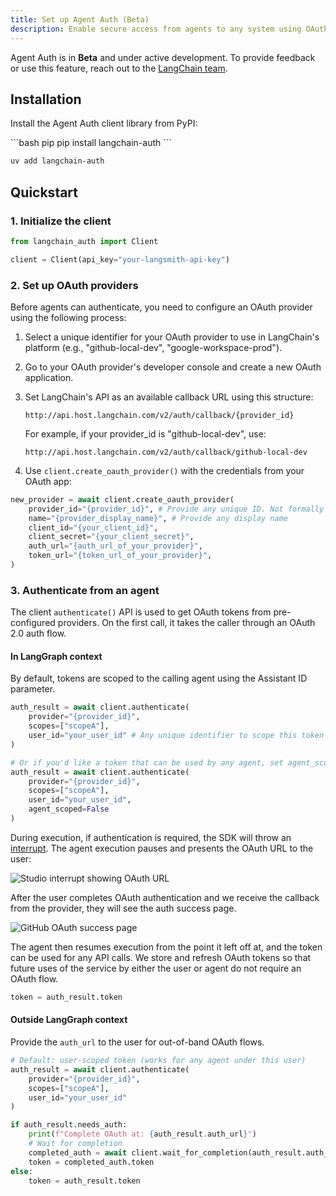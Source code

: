 ```yaml
---
title: Set up Agent Auth (Beta)
description: Enable secure access from agents to any system using OAuth 2.0 credentials with Agent Auth.
---
```


<Note>Agent Auth is in **Beta** and under active development. To provide feedback or use this feature, reach out to the [LangChain team](https://forum.langchain.com/c/help/langsmith/).</Note>

## Installation

Install the Agent Auth client library from PyPI:

<CodeGroup>
```bash pip
pip install langchain-auth
```

```bash uv
uv add langchain-auth
```
</CodeGroup>


## Quickstart

### 1. Initialize the client

```python
from langchain_auth import Client

client = Client(api_key="your-langsmith-api-key")
```

### 2. Set up OAuth providers

Before agents can authenticate, you need to configure an OAuth provider using the following process:

1. Select a unique identifier for your OAuth provider to use in LangChain's platform (e.g., "github-local-dev", "google-workspace-prod").

2. Go to your OAuth provider's developer console and create a new OAuth application.

3. Set LangChain's API as an available callback URL using this structure:
   ```
   http://api.host.langchain.com/v2/auth/callback/{provider_id}
   ```
   For example, if your provider_id is "github-local-dev", use:
   ```
   http://api.host.langchain.com/v2/auth/callback/github-local-dev
   ```

4. Use `client.create_oauth_provider()` with the credentials from your OAuth app:

```python
new_provider = await client.create_oauth_provider(
    provider_id="{provider_id}", # Provide any unique ID. Not formally tied to the provider.
    name="{provider_display_name}", # Provide any display name
    client_id="{your_client_id}",
    client_secret="{your_client_secret}",
    auth_url="{auth_url_of_your_provider}",
    token_url="{token_url_of_your_provider}",
)
```

### 3. Authenticate from an agent

The client `authenticate()` API is used to get OAuth tokens from pre-configured providers. On the first call, it takes the caller through an OAuth 2.0 auth flow.

#### In LangGraph context

By default, tokens are scoped to the calling agent using the Assistant ID parameter.

```python
auth_result = await client.authenticate(
    provider="{provider_id}",
    scopes=["scopeA"],
    user_id="your_user_id" # Any unique identifier to scope this token to the human caller
)

# Or if you'd like a token that can be used by any agent, set agent_scoped=False
auth_result = await client.authenticate(
    provider="{provider_id}",
    scopes=["scopeA"],
    user_id="your_user_id",
    agent_scoped=False
)
```

During execution, if authentication is required, the SDK will throw an [interrupt](https://langchain-ai.github.io/langgraph/how-tos/human_in_the_loop/add-human-in-the-loop/#pause-using-interrupt). The agent execution pauses and presents the OAuth URL to the user:

![Studio interrupt showing OAuth URL](/images/langgraph-auth-interrupt.png)

After the user completes OAuth authentication and we receive the callback from the provider, they will see the auth success page.

![GitHub OAuth success page](/images/github-auth-success.png)

The agent then resumes execution from the point it left off at, and the token can be used for any API calls. We store and refresh OAuth tokens so that future uses of the service by either the user or agent do not require an OAuth flow.

```python
token = auth_result.token
```

#### Outside LangGraph context

Provide the `auth_url` to the user for out-of-band OAuth flows.


```python
# Default: user-scoped token (works for any agent under this user)
auth_result = await client.authenticate(
    provider="{provider_id}",
    scopes=["scopeA"],
    user_id="your_user_id"
)

if auth_result.needs_auth:
    print(f"Complete OAuth at: {auth_result.auth_url}")
    # Wait for completion
    completed_auth = await client.wait_for_completion(auth_result.auth_id)
    token = completed_auth.token
else:
    token = auth_result.token
```
